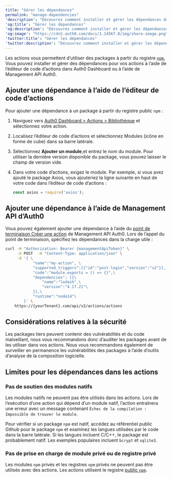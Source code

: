 ```yaml
---
title: "Gérer les dépendances"
permalink: "manage-dependencies"
'description': "Découvrez comment installer et gérer les dépendances dans les éléments Auth0 Actions."
'og:title': "Gérer les dépendances"
'og:description': "Découvrez comment installer et gérer les dépendances dans les éléments Auth0 Actions."
'og:image': "https://cdn2.auth0.com/docs/1.14567.0/img/share-image.png"
'twitter:title': "Gérer les dépendances"
'twitter:description': "Découvrez comment installer et gérer les dépendances dans les éléments Auth0 Actions."
---
```


Les actions vous permettent d’utiliser des packages à partir du registre [`npm`.](https://www.npmjs.com/) Vous pouvez installer et gérer des dépendances pour vos actions à l’aide de l’éditeur de code d’actions dans <Tooltip href="/docs/docs/fr-ca/glossary?term=auth0-dashboard" tip="Auth0 Dashboard
Principal produit d’Auth0 pour configurer vos services." cta="Voir le glossaire">Auth0 Dashboard</Tooltip> ou à l’aide de <Tooltip href="/docs/docs/fr-ca/glossary?term=management-api" tip="Management API
Un produit permettant aux clients d’effectuer des tâches administratives." cta="Voir le glossaire">Management API</Tooltip> Auth0.

## Ajouter une dépendance à l’aide de l’éditeur de code d’actions

Pour ajouter une dépendance à un package à partir du registre public `npm` :

1. Naviguez vers [Auth0 Dashboard > Actions > Bibliothèque](https://manage.auth0.com/#/actions/library) et sélectionnez votre action.
2. Localisez l’éditeur de code d’actions et sélectionnez Modules (icône en forme de cube) dans sa barre latérale.
3. Sélectionnez **Ajouter un module**,et entrez le nom du module. Pour utiliser la dernière version disponible du package, vous pouvez laisser le champ de version vide.
4. Dans votre code d’actions, exigez le module. Par exemple, si vous avez ajouté le package Axios, vous ajouteriez la ligne suivante en haut de votre code dans l’éditeur de code d’actions :

   ```javascript lines
   const axios = require('axios');
   ```

   

   

## Ajouter une dépendance à l’aide de Management API d’Auth0

Vous pouvez également ajouter une dépendance à l’aide du [point de terminaison Créer une action](/docs/docs/fr-ca/api/management/v2#!/Actions/post_action) de Management API Auth0. Lors de l’appel du point de terminaison, spécifiez les dépendances dans la charge utile :

```bash lines
curl -H "Authorization: Bearer {managementApiToken}" \
     -X POST  -H "Content-Type: application/json" \
     -d '{ \
            "name":"my-action", \
            "supported_triggers":[{"id":"post-login","version":"v2"}], \
            "code":"module.exports = () => {}",\
            "dependencies": [{\
                "name":"lodash",\
                "version":"4.17.21"\
            }],\
            "runtime":"node14"\
        }' \
    https://{yourTenant}.com/api/v2/actions/actions
```

## Considérations relatives à la sécurité

Les packages tiers peuvent contenir des vulnérabilités et du code malveillant, nous vous recommandons donc d’auditer les packages avant de les utiliser dans vos actions. Nous vous recommandons également de surveiller en permanence les vulnérabilités des packages à l’aide d’outils d’analyse de la composition logicielle.

## Limites pour les dépendances dans les actions

### Pas de soutien des modules natifs

Les modules natifs ne peuvent pas être utilisés dans les actions. Lors de l’exécution d’une action qui dépend d’un module natif, l’action entraînera une erreur avec un message contenant `Échec de la compilation : Impossible de trouver le module`.

Pour vérifier si un package `npm` est natif, accédez au référentiel public Github pour le package `npm` et examinez les langues utilisées par le code dans la barre latérale. Si les langues incluent C/C++, le package est probablement natif. Les exemples populaires incluent `bcrypt` et `sqlite3`.

### Pas de prise en charge de module privé ou de registre privé

Les modules `npm` privés et les registres `npm` privés ne peuvent pas être utilisés avec des actions. Les actions utilisent le registre [public `npm`](https://registry.npmjs.org).